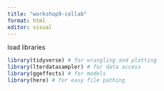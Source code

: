 ```yaml
---
title: "workshop9-collab"
format: html
editor: visual
---
```


load libraries
```r

library(tidyverse) # for wrangling and plotting
library(lterdatasampler) # for data access
library(ggeffects) # for models
library(here) # for easy file pathing

```

